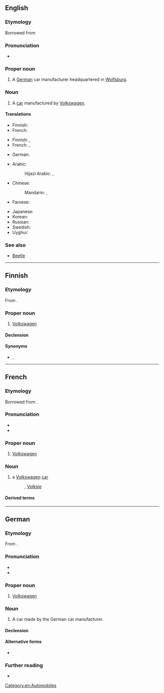 ==English==

===Etymology===
Borrowed from {{bor|en|de|Volkswagen}}

===Pronunciation===
* {{a|anglicized}} {{IPA|en|/ˈvoʊksˌwæɡn̩/}}

===Proper noun===
{{en-proper noun}}

# A [[German]] car manufacturer headquartered in [[Wolfsburg]].

===Noun===
{{en-noun}}

# A [[car]] manufactured by [[w:Volkswagen|Volkswagen]].

====Translations====
{{trans-top|a car manufacturer}}
* Finnish: {{t|fi|Volkswagen}}
* French: {{t|fr|Volkswagen|m}}
{{trans-mid}}
{{trans-bottom}}

{{trans-top|a car manufactured by Volkswagen}}
* Finnish: {{t|fi|Volkswagen}}, {{t|fi|volkkari}} {{qualifier|colloquial}}
* French: {{t+|fr|Volkswagen|f}}, {{t|fr|Volks|f}}
{{trans-mid}}
* German: {{t+|de|Volkswagen|m}}
{{trans-bottom}}

{{rfc|mul|split by senses}}
{{trans-top|a car manufacturer or a car manufactured by Volkswagen}}
* Arabic: {{t|ar|فولكس واجن|m|tr=fulkswāgin}}
*: Hijazi Arabic: {{t|acw|فولكس ڤاقن|f|tr=fōlks vāgin}}, {{t|acw|فولكس واقن|f|tr=fōlks wāgin}}
* Chinese:
*: Mandarin: {{t+|cmn|大眾}}, {{t+|cmn|大众|tr=dàzhòng}}
* Faroese: {{t|fo|fólkavognur|m}}
{{trans-mid}}
* Japanese: {{t|ja|フォルクスワーゲン|tr=Forukusuwāgen|sc=Jpan}}
* Korean: {{t|ko|^폭스바겐}}
* Russian: {{t|ru|Фольксва́ген|m}}
* Swedish: {{t+|sv|folkvagn|c}}
* Uyghur: {{t|ug|ۋولكسۋاگېن}}
{{trans-bottom}}

===See also===
* [[Beetle]]

[[Category:en:Automobiles]]

----

==Finnish==

===Etymology===
From {{der|fi|de|Volkswagen}}.

===Proper noun===
{{fi-proper noun}}

# [[#English|Volkswagen]] {{gloss|German car manufacturer or a car made by it}}

====Declension====
{{fi-decl-paperi|i=0|Volkswagen|a}}

====Synonyms====
* {{sense|car}} {{l|fi|volkkari}}, {{l|fi|folkkari}}

----

==French==

===Etymology===
Borrowed from {{bor|fr|de|Volkswagen}}.

===Pronunciation===
* {{fr-IPA|volksvaguĕn|volsvaguĕn}}
* {{audio|fr|LL-Q150 (fra)-Mecanautes-Volkswagen.wav|Audio}}

===Proper noun===
{{fr-proper noun|m}}

# [[#en|Volkswagen]] {{gloss|car manufacturer}}

===Noun===
{{fr-noun|f|#}}

# a [[#en|Volkswagen]] [[car]]
#: {{syn|fr|Volks}}, [[Volksie]]

====Derived terms====
{{der4|fr
|Volks
}}

{{C|fr|Automobiles}}

----

==German==
{{wikipedia}}

===Etymology===
From {{affix|de|Volk|gloss1=people, folk|-s-|Wagen|gloss3=car, vehicle}}.

===Pronunciation===
* {{IPA|de|/ˈfɔlksˌvaːɡn̩/}}
* {{audio|de|De-Volkswagen.ogg|Audio}}

===Proper noun===
{{de-proper noun|m}}

# [[#English|Volkswagen]] {{gloss|car manufacturer}}

===Noun===
{{de-noun|m}}

# A car made by the German car manufacturer.
#: {{ux|de|Ich fahre einen '''Volkswagen.'''|I drive a '''Volkswagen.'''}}

====Declension====
{{de-ndecl|m}}

====Alternative forms====
* {{alt|de|VW||abbreviation}}

===Further reading===
* {{R:Duden}}

{{C|de|Automobiles}}